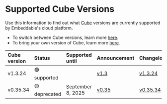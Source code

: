 # Supported Cube Versions

Use this information to find out what [Cube](https://github.com/cube-js/cube) versions are currently supported by Embeddable's cloud platform.

 - To switch between Cube versions, learn more [here](/dashboards/saving#cube-version).
 - To bring your own version of Cube, learn more [here](/data/integrations/cube-cloud).

| Cube version   | Status | Supported until | Announcement | Changelog |
| :----- | :---- | :---- | :--- | :--- |
| v1.3.24    | 🟢 supported  |    | [v1.3](https://cube.dev/blog/cube-core-v1-3-performance-improvements-and-upgrades) | [v1.3.24](https://github.com/cube-js/cube/blob/master/CHANGELOG.md#1324-2025-06-24)
| v0.35.34 | 🟡 deprecated  |  September 8, 2025 | [v0.35](https://cube.dev/blog/cube-core-v0-35-updates-to-data-modeling-and-data-sources) | [v0.35.34](https://github.com/cube-js/cube/blob/master/CHANGELOG.md#03534-2024-05-15) |